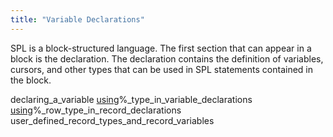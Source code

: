 ```yaml
---
title: "Variable Declarations"
---
```


<div id="variable_declarations" class="registered_link"></div>

SPL is a block-structured language. The first section that can appear in a block is the declaration. The declaration contains the definition of variables, cursors, and other types that can be used in SPL statements contained in the block.

<div class="toctree" maxdepth="3">

declaring_a_variable [using](<>)%\_type_in_variable_declarations [using](<>)%\_row_type_in_record_declarations user_defined_record_types_and_record_variables

</div>
